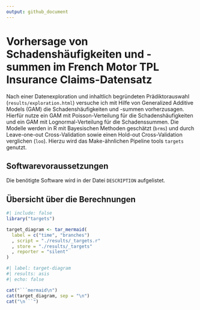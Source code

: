 ```yaml
---
output: github_document
---
```


# Vorhersage von Schadenshäufigkeiten und -summen im French Motor TPL Insurance Claims-Datensatz

Nach einer Datenexploration und inhaltlich begründeten Prädiktorauswahl (`results/exploration.html`) versuche ich mit Hilfe von Generalized Additive Models (GAM) die Schadenshäufigkeiten und -summen vorherzusagen.
Hierfür nutze ein GAM mit Poisson-Verteilung für die Schadenshäufigkeiten und ein GAM mit Lognormal-Verteilung für die Schadenssummen.
Die Modelle werden in R mit Bayesischen Methoden geschätzt (`brms`) und durch Leave-one-out Cross-Validation sowie einen Hold-out Cross-Validation verglichen (`loo`).
Hierzu wird das Make-ähnlichen Pipeline tools `targets` genutzt.

## Softwarevoraussetzungen

Die benötigte Software wird in der Datei `DESCRIPTION` aufgelistet.

## Übersicht über die Berechnungen

```r
#| include: false
library("targets")

target_diagram <- tar_mermaid(
  label = c("time", "branches")
  , script = "./results/_targets.r"
  , store = "./results/_targets"
  , reporter = "silent"
)
```

```r
#| label: target-diagram
#| results: asis
#| echo: false

cat("```mermaid\n")
cat(target_diagram, sep = "\n")
cat("\n```")
```
